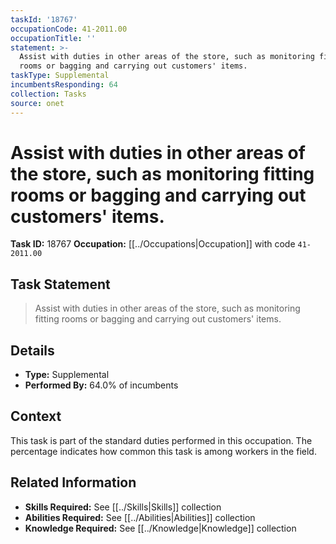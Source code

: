 ```yaml
---
taskId: '18767'
occupationCode: 41-2011.00
occupationTitle: ''
statement: >-
  Assist with duties in other areas of the store, such as monitoring fitting
  rooms or bagging and carrying out customers' items.
taskType: Supplemental
incumbentsResponding: 64
collection: Tasks
source: onet
---
```

# Assist with duties in other areas of the store, such as monitoring fitting rooms or bagging and carrying out customers' items.

**Task ID:** 18767
**Occupation:** [[../Occupations|Occupation]] with code `41-2011.00`

## Task Statement

> Assist with duties in other areas of the store, such as monitoring fitting rooms or bagging and carrying out customers' items.

## Details

- **Type:** Supplemental
- **Performed By:** 64.0% of incumbents

## Context

This task is part of the standard duties performed in this occupation. The percentage indicates how common this task is among workers in the field.

## Related Information

- **Skills Required:** See [[../Skills|Skills]] collection
- **Abilities Required:** See [[../Abilities|Abilities]] collection
- **Knowledge Required:** See [[../Knowledge|Knowledge]] collection
